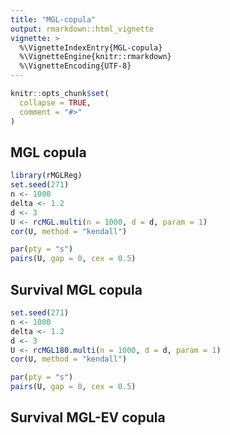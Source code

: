 ```yaml
---
title: "MGL-copula"
output: rmarkdown::html_vignette
vignette: >
  %\VignetteIndexEntry{MGL-copula}
  %\VignetteEngine{knitr::rmarkdown}
  %\VignetteEncoding{UTF-8}
---
```


```r
knitr::opts_chunk$set(
  collapse = TRUE,
  comment = "#>"
)
```


## MGL copula

```r
library(rMGLReg)
set.seed(271)
n <- 1000
delta <- 1.2
d <- 3
U <- rcMGL.multi(n = 1000, d = d, param = 1)
cor(U, method = "kendall")

```


```r
par(pty = "s")
pairs(U, gap = 0, cex = 0.5)
```


## Survival MGL copula


```r
set.seed(271)
n <- 1000
delta <- 1.2
d <- 3
U <- rcMGL180.multi(n = 1000, d = d, param = 1)
cor(U, method = "kendall")

```



```r
par(pty = "s")
pairs(U, gap = 0, cex = 0.5)
```


## Survival MGL-EV copula
